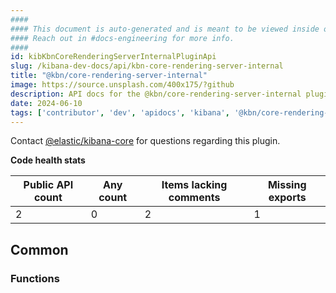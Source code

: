 ```yaml
---
####
#### This document is auto-generated and is meant to be viewed inside our experimental, new docs system.
#### Reach out in #docs-engineering for more info.
####
id: kibKbnCoreRenderingServerInternalPluginApi
slug: /kibana-dev-docs/api/kbn-core-rendering-server-internal
title: "@kbn/core-rendering-server-internal"
image: https://source.unsplash.com/400x175/?github
description: API docs for the @kbn/core-rendering-server-internal plugin
date: 2024-06-10
tags: ['contributor', 'dev', 'apidocs', 'kibana', '@kbn/core-rendering-server-internal']
---
```




Contact [@elastic/kibana-core](https://github.com/orgs/elastic/teams/kibana-core) for questions regarding this plugin.

**Code health stats**

| Public API count  | Any count | Items lacking comments | Missing exports |
|-------------------|-----------|------------------------|-----------------|
| 2 | 0 | 2 | 1 |

## Common

### Functions
<DocDefinitionList data={kbnCoreRenderingServerInternalObj.common.functions}/>

